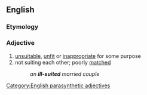 ==English==

===Etymology===
{{compound|en|ill|suited}}

===Adjective===
{{en-adj}}

# [[unsuitable]], [[unfit]] or [[inappropriate]] for some purpose
# not suiting each other; poorly [[match]]ed
#: ''an '''ill-suited''' married couple''

[[Category:English parasynthetic adjectives]]